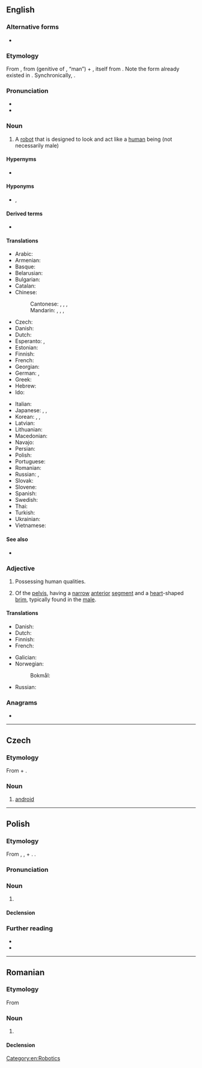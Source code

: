 {{also|Android}}

==English==
{{wikipedia}}

===Alternative forms===
* {{l|en|androides}} {{qualifier|dated}}

===Etymology===
From {{bor|en|NL.|androides}}, from {{der|en|grc|ἀνδρός|}} (genitive of {{m|grc|ἀνήρ}}, “man”) + {{m|grc|-ειδής}}, itself from {{m|grc|εἶδος||form, image, shape, appearance, look}}. Note the form {{m|grc|ἀνδρώδης||manly}} already existed in {{cog|grc|-}}. Synchronically, {{affix|en|andro-|-oid}}.

===Pronunciation===
* {{IPA|en|/ˈænˌdɹɔɪd/}}
* {{audio|en|en-us-android.ogg|Audio (US)}}

===Noun===
{{en-noun}}

# A [[robot]] that is designed to look and act like a [[human]] being (not necessarily male)

====Hypernyms====
* {{l|en|robot}}

====Hyponyms====
* {{l|en|gynoid}}, {{l|en|fembot}}

====Derived terms====
* {{l|en|droid}}

====Translations====
{{trans-top|robot with human form}}
* Arabic: {{t|ar|أَنْدْرُويِد|m|tr=ʾandrōyid}}
* Armenian: {{t|hy|անդրոիդ}}
* Basque: {{t-needed|eu}}
* Belarusian: {{t|be|андро́ід|m}}
* Bulgarian: {{t|bg|андрои́д|m}}
* Catalan: {{t+|ca|androide|m}}
* Chinese:
*: Cantonese: {{t|yue|仿生人|tr=fong2 sang1 jan4}}, {{t|yue|人造人|tr=jan4 zou6 jan4}}, {{t|yue|人形機械人}}, {{t|yue|人形机械人|tr=jan4 jing4 gei1 haai3 jan4}}
*: Mandarin: {{t|cmn|人形機器人}}, {{t|cmn|人形机器人|tr=rénxíng jīqìrén}}, {{t|cmn|仿生人|tr=fǎngshēngrén}}, {{t|cmn|人造人|tr=rénzàorén}}
* Czech: {{t+|cs|android|m}}
* Danish: {{t+|da|androide|c}}
* Dutch: {{t+|nl|androïde|m}}
* Esperanto: {{t|eo|homaŭtomato}}, {{t|eo|androido}}
* Estonian: {{t+|et|android}}
* Finnish: {{t+|fi|androidi}}
* French: {{t+|fr|androïde|m}}
* Georgian: {{t|ka|ანდროიდი}}
* German: {{t+|de|Android|m}}, {{t+|de|Androide|m}}
* Greek: {{t+|el|ανδροειδές|n}}
* Hebrew: {{t|he|אַנְדְּרוֹאִיד|m}}
* Ido: {{t+|io|androido}}
{{trans-mid}}
* Italian: {{t+|it|androide|m}}
* Japanese: {{t|ja|人造人間|tr=じんぞうにんげん, jinzō ningen}}, {{t|ja|アンドロイド|tr=andoroido}}, {{t+|ja|ロボット|tr=robotto}}
* Korean: {{t|ko|안드로이드}}, {{t+|ko|로봇}}, {{t+|ko|인조인간(人造人間)}}
* Latvian: {{t|lv|androīds|m}}
* Lithuanian: {{t|lt|androidas|m}}
* Macedonian: {{t|mk|андроид|m}}
* Navajo: {{t|nv|béésh hináanii}}
* Persian: {{t|fa|اندروید|tr=andrôyed}}
* Polish: {{t+|pl|android|m}}
* Portuguese: {{t+|pt|androide|m}}
* Romanian: {{t+|ro|android|m}}
* Russian: {{t+|ru|андро́ид|m}}, {{t+|ru|ро́бот|m}}
* Slovak: {{t|sk|android|m}}
* Slovene: {{t|sl|android|m}}
* Spanish: {{t+|es|androide|m}}
* Swedish: {{t+|sv|android|c}}
* Thai: {{t|th|แอนดรอยด์}}
* Turkish: {{t+|tr|android}}
* Ukrainian: {{t|uk|андро́їд|m}}
* Vietnamese: {{t-needed|vi}}
{{trans-bottom}}

====See also====
* {{l|en|cyborg}}

===Adjective===
{{en-adj}}

# Possessing human qualities.
# {{lb|en|anatomy|in [[pelvimetry]]}} Of the [[pelvis]], having a [[narrow]] [[anterior]] [[segment]] and a [[heart]]-shaped [[brim]], typically found in the [[male]].

====Translations====
{{trans-top|possessing human qualities}}
* Danish: {{t|da|android}}
* Dutch: {{t+|nl|androïde|m}}
* Finnish: {{t+|fi|ihmismäinen}}
* French: {{t+|fr|androïde|m}}
{{trans-mid}}
* Galician: {{t|gl|androide|m|f}}
* Norwegian:
*: Bokmål: {{t|nb|androide|m}}
* Russian: {{t+|ru|человекоподо́бный}}
{{trans-bottom}}

===Anagrams===
* {{anagrams|en|a=addinor|Dinardo|Dorinda}}

[[Category:en:Robotics]]

----

==Czech==

===Etymology===
From {{lbor|cs|grc|ἀνδρός||man|notext=1}} + {{m|grc|-ειδής||form, appearance}}. {{etystub|cs}}

===Noun===
{{cs-noun|g=m}}

# [[#English|android]]

----

==Polish==
{{wp|lang=pl}}

===Etymology===
From {{lbor|pl|grc|ἀνήρ||man|notext=1}}, {{m|grc|ἀνδρός}}, + {{m|grc|-ειδής||form, appearance}}. {{surf|pl|andro-|-id}}.

===Pronunciation===
{{pl-p|a=Pl-android.ogg}}

===Noun===
{{pl-noun|m-an}}

# {{l|en|android}}

====Declension====
{{pl-decl-noun-m-an}}

===Further reading===
* {{R:pl:WSJP}}
* {{R:pl:PWN}}

{{C|pl|Robotics|Science fiction}}

----

==Romanian==

===Etymology===
From {{bor|ro|fr|androïde}}

===Noun===
{{ro-noun|m|androizi}}

# {{l|en|android}}

====Declension====
{{ro-noun-m|pl=androizi}}